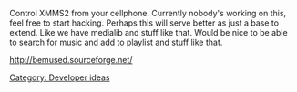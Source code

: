Control XMMS2 from your cellphone. Currently nobody's working on this, feel free to start hacking. Perhaps this will serve better as just a base to extend. Like we have medialib and stuff like that. Would be nice to be able to search for music and add to playlist and stuff like that. 

http://bemused.sourceforge.net/

[[Category: Developer ideas]]